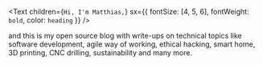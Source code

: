 <Text children={`Hi, I'm Matthias,`} sx={{ fontSize: [4, 5, 6], fontWeight: `bold`, color: `heading` }} />

and this is my open source blog with write-ups on technical topics like software development, agile way of working, ethical hacking, smart home, 3D printing, CNC drilling, sustainability and many more.
